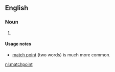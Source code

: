 ==English==

===Noun===
{{en-noun}}

# {{alternative spelling of|match point|lang=en}}

====Usage notes====
* [[match point]] (two words) is much more common.

[[nl:matchpoint]]